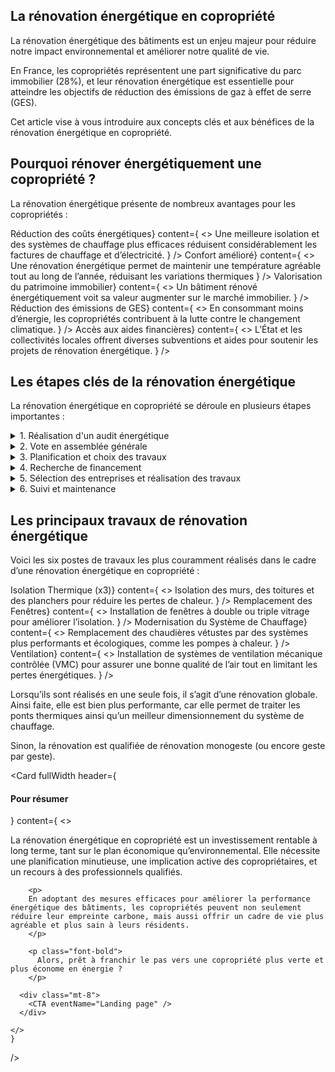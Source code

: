 
<div class="mt-16" />

## La rénovation énergétique en copropriété

La rénovation énergétique des bâtiments est un enjeu majeur pour réduire notre impact environnemental et améliorer notre qualité de vie.

En France, les copropriétés représentent une part significative du parc immobilier (28%), et leur rénovation énergétique est essentielle pour atteindre les objectifs de réduction des émissions de gaz à effet de serre (GES).

Cet article vise à vous introduire aux concepts clés et aux bénéfices de la rénovation énergétique en copropriété.

<div class="mt-40" />

## Pourquoi rénover énergétiquement une copropriété ?

La rénovation énergétique présente de nombreux avantages pour les copropriétés :

<div class="grid grid-cols-3 mt-2 gap-8">
    <Card
    header={<h4>Réduction des coûts énergétiques</h4>}
    content={
      <>
      Une meilleure isolation et des systèmes de chauffage plus efficaces réduisent considérablement les factures de chauffage et d’électricité.
      </>
    }
    />
    <Card
    header={<h4>Confort amélioré</h4>}
    content={
      <>
      Une rénovation énergétique permet de maintenir une température agréable tout au long de l’année, réduisant les variations thermiques
      </>
    }
    />
    <Card
    header={<h4>Valorisation du patrimoine immobilier</h4>}
    content={
      <>
      Un bâtiment rénové énergétiquement voit sa valeur augmenter sur le marché immobilier.
      </>
    }
    />
    <Card
    header={<h4>Réduction des émissions de GES</h4>}
    content={
      <>
      En consommant moins d’énergie, les copropriétés contribuent à la lutte contre le changement climatique.
      </>
    }
    />
    <Card
    header={<h4>Accès aux aides financières</h4>}
    content={
      <>
      L’État et les collectivités locales offrent diverses subventions et aides pour soutenir les projets de rénovation énergétique.
      </>
    }
    />
</div>

<div class="mt-40" />

## Les étapes clés de la rénovation énergétique

La rénovation énergétique en copropriété se déroule en plusieurs étapes importantes :

<details>
  <summary>1. Réalisation d'un audit énergétique</summary>

  Un audit énergétique est une analyse approfondie de la performance énergétique du bâtiment. Il identifie les sources de déperdition de chaleur et propose des solutions pour améliorer l’efficacité énergétique.
</details>

<details class="mt-4">
  <summary>2. Vote en assemblée générale</summary>

  Pour lancer un projet de rénovation énergétique, il est (souvent) nécessaire d’obtenir l’accord des copropriétaires lors d’une assemblée générale. Une présentation claire des bénéfices et des coûts est cruciale pour convaincre les copropriétaires.
</details>

<details class="mt-4">
  <summary>3. Planification et choix des travaux</summary>

  lorem ipsum dolor sit amet consectetur adipiscing elit sed do eiusmod tempor incididunt ut labore et dolore magna aliqua.
</details>

<details class="mt-4">
  <summary>4. Recherche de financement</summary>

  lorem ipsum dolor sit amet consectetur adipiscing elit sed do eiusmod tempor incididunt ut labore et dolore magna aliqua.
</details>

<details class="mt-4">
  <summary>5. Sélection des entreprises et réalisation des travaux</summary>

  lorem ipsum dolor sit amet consectetur adipiscing elit sed do eiusmod tempor incididunt ut labore et dolore magna aliqua.
</details>

<details class="mt-4">
  <summary>6. Suivi et maintenance</summary>

  lorem ipsum dolor sit amet consectetur adipiscing elit sed do eiusmod tempor incididunt ut labore et dolore magna aliqua.
</details>


<div class="mt-40"/>

## Les principaux travaux de rénovation énergétique

Voici les six postes de travaux les plus couramment réalisés dans le cadre d’une rénovation énergétique en copropriété :

<div class="grid grid-cols-2 mt-2 gap-8">
    <Card
    header={<h4>Isolation Thermique (x3)</h4>}
    content={
      <>
      Isolation des murs, des toitures et des planchers pour réduire les pertes de chaleur.
      </>
    }
    />
    <Card
    header={<h4>Remplacement des Fenêtres</h4>}
    content={
      <>
      Installation de fenêtres à double ou triple vitrage pour améliorer l’isolation.
      </>
    }
    />
    <Card
    header={<h4>Modernisation du Système de Chauffage</h4>}
    content={
      <>
      Remplacement des chaudières vétustes par des systèmes plus performants et écologiques, comme les pompes à chaleur.
      </>
    }
    />
    <Card
    header={<h4>Ventilation</h4>}
    content={
      <>
      Installation de systèmes de ventilation mécanique contrôlée (VMC) pour assurer une bonne qualité de l’air tout en limitant les pertes énergétiques.
      </>
    }
    />
  </div>

<p class="mt-8">
Lorsqu’ils sont réalisés en une seule fois, il s’agit d’une rénovation globale. <br/>
Ainsi faite, elle est bien plus performante, car elle permet de traiter les ponts thermiques ainsi qu’un meilleur dimensionnement du système de chauffage.
</p>

Sinon, la rénovation est qualifiée de rénovation monogeste (ou encore geste par geste).

<div class="mt-20" />

<Card
    fullWidth
    header={<h4>Pour résumer</h4>}
    content={
      <>
        <p>
        La rénovation énergétique en copropriété est un investissement rentable à long terme, tant sur le plan économique qu’environnemental. Elle nécessite une planification minutieuse, une implication active des copropriétaires, et un recours à des professionnels qualifiés. 
        </p>

        <p>
        En adoptant des mesures efficaces pour améliorer la performance énergétique des bâtiments, les copropriétés peuvent non seulement réduire leur empreinte carbone, mais aussi offrir un cadre de vie plus agréable et plus sain à leurs résidents. 
        </p>

        <p class="font-bold">
          Alors, prêt à franchir le pas vers une copropriété plus verte et plus économe en énergie ?
        </p>

      <div class="mt-8">
        <CTA eventName="Landing page" />
      </div>

    </>
    }
 />